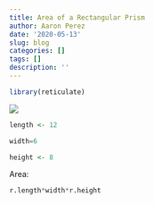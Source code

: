 ```yaml
---
title: Area of a Rectangular Prism
author: Aaron Perez
date: '2020-05-13'
slug: blog
categories: []
tags: []
description: ''
---
```

```r
library(reticulate)
```

![](/blog/2020-05-13-blog_files/volume06.gif)

```r
length <- 12
```

```python
width=6
```

```r
height <- 8
```

Area:

```python
r.length*width*r.height
```
